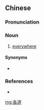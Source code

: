 ==Chinese==
{{zh-forms}}

===Pronunciation===
{{zh-pron
|m=gèdào
|cat=n
}}

===Noun===
{{zh-noun}}

# {{lb|zh|archaic}} [[everywhere]]

====Synonyms====
* {{zh-l|各地}}

===References===
* {{cite-book
|last=Luo
|first=Guanzhong
|authorlink=w:Luo Guanzhong
|coauthors=
|year=
|title=Annotated [[s:Romance of the Three Kingdoms/Chapter 5#2|Romance of the Three Kingdoms/Chapter 5]], page 69, note 1
|language=Mandarin
|publisher=
|location=
|isbn=957911305X
}}

[[mg:各道]]